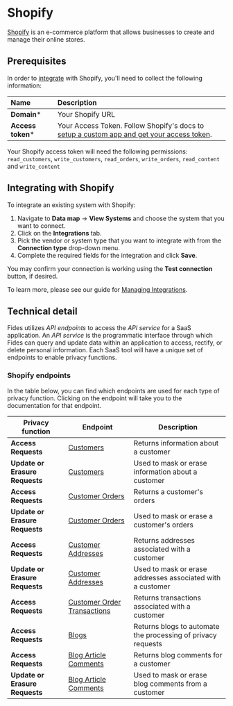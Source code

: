 

# Shopify
[Shopify](https://www.shopify.com/) is an e-commerce platform that allows businesses to create and manage their online stores.

## Prerequisites

In order to [integrate](/user-guides/integrations) with Shopify, you'll need to collect the following information:

| Name                       | Description                                                                                                                             |
| :------------------------- | :-------------------------------------------------------------------------------------------------------------------------------------- |
| **Domain***                | Your Shopify URL  |
| **Access token***          | Your Access Token. Follow Shopify's docs to [setup a custom app and get your access token](https://help.shopify.com/en/manual/apps/app-types/custom-apps).  |

<Callout emoji="" type="info"> Your Shopify access token will need the following permissions: `read_customers`, `write_customers`, `read_orders`, `write_orders`, `read_content` and `write_content`</Callout>

## Integrating with Shopify
To integrate an existing system with Shopify:

1. Navigate to **Data map** → **View Systems** and choose the system that you want to connect.
2. Click on the **Integrations** tab.
3. Pick the vendor or system type that you want to integrate with from the **Connection type** drop-down menu.
4. Complete the required fields for the integration and click **Save**. 

You may confirm your connection is working using the **Test connection** button, if desired.

To learn more, please see our guide for [Managing Integrations](/user-guides/integrations/manage-integrations).

## Technical detail 

Fides utilizes _API endpoints_ to access the _API service_ for a SaaS application. An _API service_ is the programmatic interface through which Fides can query and update data within an application to access, rectify, or delete personal information. Each SaaS tool will have a unique set of endpoints to enable privacy functions. 

### Shopify endpoints
In the table below, you can find which endpoints are used for each type of privacy function. Clicking on the endpoint will take you to the documentation for that endpoint.

| Privacy function | Endpoint | Description |
|----|----|----|
| **Access Requests**            | [Customers](https://shopify.dev/docs/api/admin-rest/2023-07/resources/customer#get-customers) | Returns information about a customer |
| **Update or Erasure Requests** | [Customers](https://shopify.dev/docs/api/admin-rest/2023-07/resources/customer#put-customers-customer-id) | Used to mask or erase information about a customer  |
| **Access Requests**            | [Customer Orders](https://shopify.dev/docs/api/admin-rest/2023-07/resources/order#get-orders?status=any) | Returns a customer's orders |
| **Update or Erasure Requests** | [Customer Orders](https://shopify.dev/docs/api/admin-rest/2023-07/resources/order#put-orders-order-id) | Used to mask or erase a customer's orders |
| **Access Requests**            | [Customer Addresses](https://shopify.dev/docs/api/admin-rest/2023-04/resources/customer-address#get-customers-customer-id-addresses?) | Returns addresses associated with a customer |
| **Update or Erasure Requests** | [Customer Addresses](https://shopify.dev/docs/api/admin-rest/2023-04/resources/customer-address#put-customers-customer-id-addresses-address-id) | Used to mask or erase addresses associated with a customer |
| **Access Requests**            | [Customer Order Transactions](https://shopify.dev/docs/api/admin-rest/2023-04/resources/transaction#get-orders-order-id-transactions) | Returns transactions associated with a customer |
| **Access Requests**            | [Blogs](https://shopify.dev/docs/api/admin-rest/2023-04/resources/blog#get-blogs) | Returns blogs to automate the processing of privacy requests |
| **Access Requests**            | [Blog Article Comments](https://shopify.dev/docs/api/admin-rest/2023-04/resources/comment#get-comments?since-id=118373535) | Returns blog comments for a customer |
| **Update or Erasure Requests** | [Blog Article Comments](https://shopify.dev/docs/api/admin-rest/2023-04/resources/comment#put-comments-comment-id) | Used to mask or erase blog comments from a customer  |